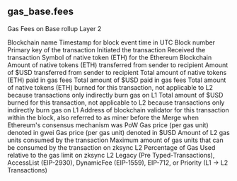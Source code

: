 ## gas_base.fees 
Gas Fees on Base rollup Layer 2


<ParamField path="blockchain">
Blockchain name
</ParamField>
<ParamField path="block_time">
Timestamp for block event time in UTC
</ParamField>
<ParamField path="block_number">
Block number
</ParamField>
<ParamField path="tx_hash">
Primary key of the transaction
</ParamField>
<ParamField path="tx_sender">
Initiated the transaction
</ParamField>
<ParamField path="tx_receiver">
Received the transaction
</ParamField>
<ParamField path="native_token_symbol">
Symbol of native token (ETH) for the Ethereum Blockchain
</ParamField>
<ParamField path="tx_amount_native">
Amount of native tokens (ETH) transferred from sender to recipient
</ParamField>
<ParamField path="tx_amount_usd">
Amount of $USD transferred from sender to recipient
</ParamField>
<ParamField path="tx_fee_native">
Total amount of native tokens (ETH) paid in gas fees
</ParamField>
<ParamField path="tx_fee_usd">
Total amount of $USD paid in gas fees
</ParamField>
<ParamField path="burned_native">
Total amount of native tokens (ETH) burned for this transaction, not applicable to L2 because transactions only indirectly burn gas on L1
</ParamField>
<ParamField path="burned_usd">
Total amount of $USD burned for this transaction, not applicable to L2 because transactions only indirectly burn gas on L1
</ParamField>
<ParamField path="validator">
Address of blockchain validator for this transaction within the block, also referred to as miner before the Merge when Ethereum&#x27;s consensus mechanism was PoW
</ParamField>
<ParamField path="gas_price_gwei">
Gas price (per gas unit) denoted in gwei
</ParamField>
<ParamField path="gas_price_usd">
Gas price (per gas unit) denoted in $USD
</ParamField>
<ParamField path="gas_used">
Amount of L2 gas units consumed by the transaction
</ParamField>
<ParamField path="gas_limit">
Maximum amount of gas units that can be consumed by the transaction on zksync L2
</ParamField>
<ParamField path="gas_usage_percent">
Percentage of Gas Used relative to the gas limit on zksync L2
</ParamField>
<ParamField path="type">
Legacy (Pre Typed-Transactions), AccessList (EIP-2930), DynamicFee (EIP-1559), EIP-712, or Priority (L1 -&gt; L2 Transactions)
</ParamField>
